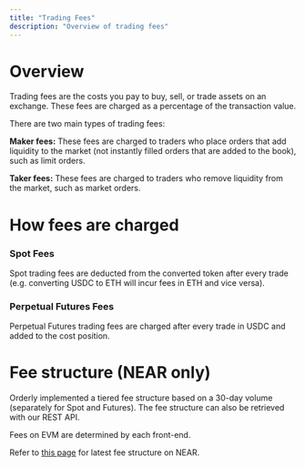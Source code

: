 ```yaml
---
title: "Trading Fees"
description: "Overview of trading fees"
---
```

# Overview

Trading fees are the costs you pay to buy, sell, or trade assets on an exchange. These fees are charged as a percentage of the transaction value.

There are two main types of trading fees:

**Maker fees:** These fees are charged to traders who place orders that add liquidity to the market (not instantly filled orders that are added to the book), such as limit orders.

**Taker fees:** These fees are charged to traders who remove liquidity from the market, such as market orders.

# How fees are charged
### Spot Fees
Spot trading fees are deducted from the converted token after every trade (e.g. converting USDC to ETH will incur fees in ETH and vice versa).

### Perpetual Futures Fees
Perpetual Futures trading fees are charged after every trade in USDC and added to the cost position.

# Fee structure (NEAR only)
Orderly implemented a tiered fee structure based on a 30-day volume (separately for Spot and Futures). The fee structure can also be retrieved with our REST API.

<Note>
Fees on EVM are determined by each front-end.
</Note>

Refer to [this page](/trade-on-orderly/fee-structure) for latest fee structure on NEAR.